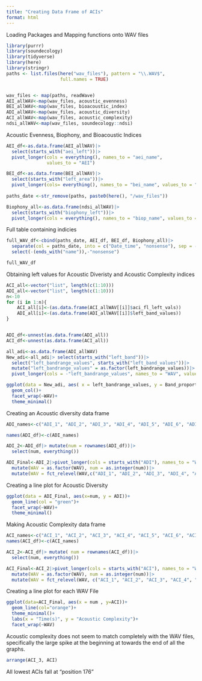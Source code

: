 ```yaml
---
title: "Creating Data Frame of ACIs"
format: html
---
```


Loading Packages and Mapping functions onto WAV files 
```r
library(purrr)
library(soundecology)
library(tidyverse)
library(here)
library(stringr)
paths <- list.files(here("wav_files"), pattern = "\\.WAV$",
                    full.names = TRUE)


wav_files <- map(paths, readWave)
AEI_allWAV<-map(wav_files, acoustic_evenness)
BEI_allWAV<-map(wav_files, bioacoustic_index)
ADI_allWAV<-map(wav_files, acoustic_diversity)
ACI_allWAV<-map(wav_files, acoustic_complexity)
ndsi_allWAV<-map(wav_files, soundecology::ndsi)
```

Acoustic Evenness, Biophony, and Bioacoustic Indices 
```r
AEI_df<-as.data.frame(AEI_allWAV)|>
  select(starts_with("aei_left"))|>
  pivot_longer(cols = everything(), names_to = "aei_name",
               values_to = "AEI")

BEI_df<-as.data.frame(BEI_allWAV)|>
  select(starts_with("left_area"))|>
  pivot_longer(cols= everything(), names_to = "bei_name", values_to = "BEI")
  
paths_date <-str_remove(paths, paste0(here(), "/wav_files"))

Biophony_all<-as.data.frame(ndsi_allWAV)|>
  select(starts_with("biophony_left"))|>
  pivot_longer(cols = everything(), names_to = "biop_name", values_to = "Biophony")

```

Full table containing indicies
```r
full_WAV_df<-cbind(paths_date, AEI_df, BEI_df, Biophony_all)|>
  separate(col = paths_date, into = c("Date_time", "nonsense"), sep = -4)|>
  select(-(ends_with("name")),-"nonsense")

full_WAV_df
```

Obtaining left values for Acoustic Diveristy and Acoustic Complexity indices 
```r
ACI_all<-vector("list", length(c(1:10)))
ADI_all<-vector("list", length(c(1:10)))
n<-10
for (i in 1:n){
    ACI_all[i]<-(as.data.frame(ACI_allWAV[[i]]$aci_fl_left_vals))
    ADI_all[i]<-(as.data.frame(ADI_allWAV[[i]]$left_band_values))
} 


ADI_df<-unnest(as.data.frame(ADI_all))
ACI_df<-unnest(as.data.frame(ACI_all))

```

```r
all_adi<-as.data.frame(ADI_allWAV)
New_adi<-all_adi|> select(starts_with("left_band"))|>
  select("left_bandrange_values", starts_with("left_band_values"))|>
  mutate("left_bandrange_values" = as.factor(left_bandrange_values))|>
  pivot_longer(cols = -"left_bandrange_values", names_to = "WAV", values_to = "Band_proportion")

ggplot(data = New_adi, aes( x = left_bandrange_values, y = Band_proportion))+
  geom_col()+
  facet_wrap(~WAV)+
  theme_minimal()
```


Creating an Acoustic diversity data frame
```r
ADI_names<-c("ADI_1", "ADI_2", "ADI_3", "ADI_4", "ADI_5", "ADI_6", "ADI_7", "ADI_8","ADI_9", "ADI_10")

names(ADI_df)<-c(ADI_names)

ADI_2<-ADI_df|> mutate(num = rownames(ADI_df))|>
  select(num, everything())

ADI_Final<-ADI_2|>pivot_longer(cols = starts_with("ADI"), names_to = "WAV", values_to = "ADI")|>
  mutate(WAV = as.factor(WAV), num = as.integer(num))|>
  mutate(WAV = fct_relevel(WAV,c("ADI_1", "ADI_2", "ADI_3", "ADI_4", "ADI_5", "ADI_6", "ADI_7", "ADI_8","ADI_9", "ADI_10")))

```

Creating a line plot for Acoustic Diversity 
```r
ggplot(data = ADI_Final, aes(x=num, y = ADI))+
  geom_line(col = "green")+
  facet_wrap(~WAV)+
  theme_minimal()

```

Making Acoustic Complexity data frame 
```r
ACI_names<-c("ACI_1", "ACI_2", "ACI_3", "ACI_4", "ACI_5", "ACI_6", "ACI_7", "ACI_8","ACI_9", "ACI_10")
names(ACI_df)<-c(ACI_names)

ACI_2<-ACI_df|> mutate( num = rownames(ACI_df))|>
  select(num, everything())

ACI_Final<-ACI_2|>pivot_longer(cols = starts_with("ACI"), names_to = "WAV", values_to = "ACI")|>
  mutate(WAV = as.factor(WAV), num = as.integer(num))|>
  mutate(WAV = fct_relevel(WAV, c("ACI_1", "ACI_2", "ACI_3", "ACI_4", "ACI_5", "ACI_6", "ACI_7", "ACI_8","ACI_9", "ACI_10")) )

```

Creating a line plot for each WAV File
```r
ggplot(data=ACI_Final, aes(x = num , y=ACI))+
  geom_line(col="orange")+
  theme_minimal()+
  labs(x = "Time(s)", y = "Acoustic Complexity")+
  facet_wrap(~WAV)
```

Acoustic complexity does not seem to match completely with the WAV files, specifically the large spike at the beginning at towards the end of all the graphs. 

```r
arrange(ACI_3, ACI)
```

All lowest ACIs fall at "position 176"


